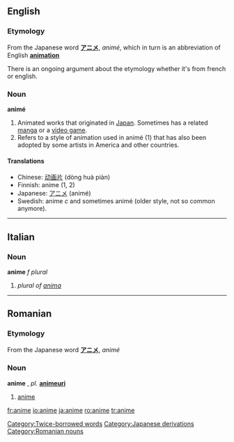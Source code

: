 ==English==
===Etymology===
From the Japanese word '''[[アニメ]]''', ''animé'', which in turn is an abbreviation of English '''[[animation]]'''

There is an ongoing argument about the etymology whether it's from french or english.

===Noun===
'''animé'''

#Animated works that originated in [[Japan]].  Sometimes has a related [[manga]] or a [[video game]].
#Refers to a style of animation used in animé (1) that has also been adopted by some artists in America and other countries.

====Translations====
*Chinese: [[动画片]] (dòng huà piàn)
*Finnish: anime (1, 2)
*Japanese: [[アニメ]] (animé)
*Swedish: anime ''c'' and sometimes animé (older style, not so common anymore).

[[Category:Twice-borrowed words]]
[[Category:Japanese derivations]]

----

==Italian==
===Noun===
'''anime''' ''f plural''

# ''plural of [[anima]]''

----

==Romanian==
===Etymology===
From the Japanese word '''[[アニメ]]''', ''animé''
===Noun===
'''anime''' {{n}}, ''pl.'' '''[[animeuri]]'''

# [[#english|anime]]

[[Category:Romanian nouns]]

[[fr:anime]]
[[io:anime]]
[[ja:anime]]
[[ro:anime]]
[[tr:anime]]